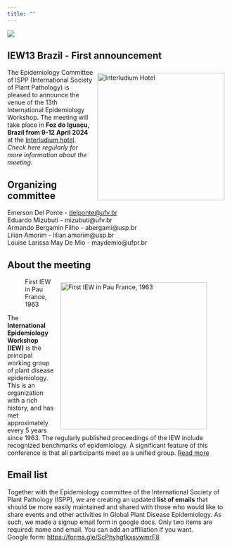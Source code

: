 ```yaml
---
title: ""
---
```


![](figs/falls7.jpg){fig-align="center"}

## IEW13 Brazil - First announcement

![Interludium Hotel](figs/interludium.jpg){#fig-hotel style="float: right; margin:10px" width="289"}The Epidemiology Committee of ISPP (International Society of Plant Pathology) is pleased to announce the venue of the 13th International Epidemiology Workshop. The meeting will take place in **Foz do Iguaçu, Brazil from 9-12 April 2024** at the [Interludium hotel](https://interludiumhotel.com/). *Check here regularly for more information about the meeting.*

## Organizing committee

Emerson Del Ponte - [delponte\@ufv.br](mailto:delponte@ufv.br)\
Eduardo Mizubuti - mizubuti\@ufv.br\
Armando Bergamin Filho - abergami\@usp.br\
Lilian Amorim - lilian.amorim\@usp.br\
Louise Larissa May De Mio - maydemio\@ufpr.br\

## About the meeting

![First IEW in Pau France, 1963](figs/1963-2.jpg){#fig-1963 style="float: right; margin: 10px" width="333"}

The **International Epidemiology Workshop (IEW)** is the principal working group of plant disease epidemiology. This is an organization with a rich history, and has met approximately every 5 years since 1963. The regularly published proceedings of the IEW include recognized benchmarks of epidemiology. A significant feature of this conference is that all participants meet as a unified group. [Read more](about.html)

## Email list

Together with the Epidemiology committee of the International Society of Plant Pathology (ISPP), we are creating an updated **list of emails** that should be more easily maintained and shared with those who would like to share events and other activities in Global Plant Disease Epidemiology. As such, we made a signup email form in google docs. Only two items are required: name and email. You can add an affiliation if you want.\
Google form: [https://forms.gle/](https://forms.gle/ScPhyhgfkxsywmrF8ttps://forms.gle/ScPhyhgfkxsywmrF8)[ScPhyhgfkxsywmrF8](https://forms.gle/ScPhyhgfkxsywmrF8)
